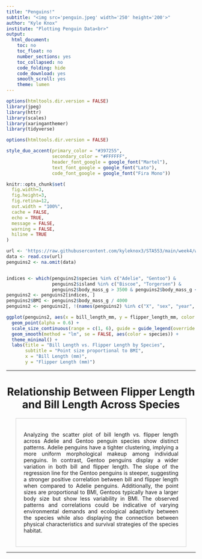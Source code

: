 ```yaml
---
title: "Penguins!"
subtitle: "<img src='penguin.jpeg' width='250' height='200'>"
author: "Kyle Knox"
institute: "Plotting Penguin Data<br>"
output:
  html_document:
    toc: no
    toc_float: no
    number_sections: yes
    toc_collapsed: no
    code_folding: hide
    code_download: yes
    smooth_scroll: yes
    theme: lumen
---
```


```r
options(htmltools.dir.version = FALSE)
library(jpeg)
library(httr)
library(scales)
library(xaringanthemer)
library(tidyverse)

options(htmltools.dir.version = FALSE)

style_duo_accent(primary_color = "#397255",
                 secondary_color = "#FFFFFF",
                 header_font_google = google_font("Martel"),
                 text_font_google = google_font("Lato"),
                 code_font_google = google_font("Fira Mono"))

knitr::opts_chunk$set(
  fig.width=3, 
  fig.height=3, 
  fig.retina=12,
  out.width = "100%",
  cache = FALSE,
  echo = TRUE,
  message = FALSE, 
  warning = FALSE,
  hiline = TRUE
)
```

```r
url <- 'https://raw.githubusercontent.com/kyleknox3/STA553/main/week4/w03-penguins.csv'
data <- read.csv(url)
penguins2 <- na.omit(data)


indices <- which(penguins2$species %in% c("Adelie", "Gentoo") &
                 penguins2$island %in% c("Biscoe", "Torgersen") &
                 penguins2$body_mass_g > 3500 & penguins2$body_mass_g < 5000)
penguins2 <- penguins2[indices, ]
penguins2$BMI <- penguins2$body_mass_g / 4000
penguins2 <- penguins2[, !(names(penguins2) %in% c("X", "sex", "year", "body_mass_g"))]

ggplot(penguins2, aes(x = bill_length_mm, y = flipper_length_mm, color = species, size = BMI)) +
  geom_point(alpha = 0.6) +
  scale_size_continuous(range = c(1, 6), guide = guide_legend(override.aes = list(alpha = 1))) +
  geom_smooth(method = "lm", se = FALSE, aes(color = species)) +
  theme_minimal() +
  labs(title = "Bill Length vs. Flipper Length by Species",
       subtitle = "Point size proportional to BMI",
       x = "Bill Length (mm)",
       y = "Flipper Length (mm)")
```
---

<h1 align=center> Relationship Between Flipper Length and Bill Length Across Species </h1>

<div style="width: 90%; margin: 0 auto; text-align: justify; border: 1px solid #ccc; padding: 20px; box-sizing: border-box;">
  <p style="text-align: justify;">
  
Analyzing the scatter plot of bill length vs. flipper length across Adelie and Gentoo penguin species show distinct patterns. Adelie penguins have a tighter clustering, implying a more uniform morphological makeup among individual penguins.  In contrast, Gentoo penguins display a wider variation in both bill and flipper length.  The slope of the regression line for the Gentoo penguins is steeper, suggesting a stronger positive correlation between bill and flipper length when compared to Adelie penguins. Additionally, the point sizes are proportional to BMI, Gentoos typically have a larger body size but show less variability in BMI.  The observed patterns and correlations could be indicative of varying environmental demands and ecological adaptivity between the species while also displaying the connection between physical characteristics and survival strategies of the species habitat.   
 </p>
</div>

---